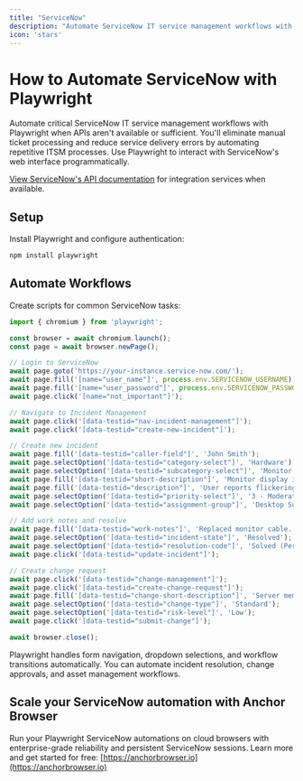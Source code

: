 ```yaml
---
title: "ServiceNow"
description: "Automate ServiceNow IT service management workflows with Playwright when APIs aren't available."
icon: 'stars'
---
```


# How to Automate ServiceNow with Playwright

Automate critical ServiceNow IT service management workflows with Playwright when APIs aren't available or sufficient. You'll eliminate manual ticket processing and reduce service delivery errors by automating repetitive ITSM processes. Use Playwright to interact with ServiceNow's web interface programmatically.

[View ServiceNow's API documentation](https://docs.servicenow.com/csh?topicname=c_RESTAPI.html) for integration services when available.

## Setup

Install Playwright and configure authentication:
```bash
npm install playwright
```

## Automate Workflows

Create scripts for common ServiceNow tasks:

```JavaScript
import { chromium } from 'playwright';

const browser = await chromium.launch();
const page = await browser.newPage();

// Login to ServiceNow
await page.goto('https://your-instance.service-now.com/');
await page.fill('[name="user_name"]', process.env.SERVICENOW_USERNAME);
await page.fill('[name="user_password"]', process.env.SERVICENOW_PASSWORD);
await page.click('[name="not_important"]');

// Navigate to Incident Management
await page.click('[data-testid="nav-incident-management"]');
await page.click('[data-testid="create-new-incident"]');

// Create new incident
await page.fill('[data-testid="caller-field"]', 'John Smith');
await page.selectOption('[data-testid="category-select"]', 'Hardware');
await page.selectOption('[data-testid="subcategory-select"]', 'Monitor');
await page.fill('[data-testid="short-description"]', 'Monitor display issues');
await page.fill('[data-testid="description"]', 'User reports flickering and color distortion on primary monitor');
await page.selectOption('[data-testid="priority-select"]', '3 - Moderate');
await page.selectOption('[data-testid="assignment-group"]', 'Desktop Support');

// Add work notes and resolve
await page.fill('[data-testid="work-notes"]', 'Replaced monitor cable. Issue resolved.');
await page.selectOption('[data-testid="incident-state"]', 'Resolved');
await page.selectOption('[data-testid="resolution-code"]', 'Solved (Permanently)');
await page.click('[data-testid="update-incident"]');

// Create change request
await page.click('[data-testid="change-management"]');
await page.click('[data-testid="create-change-request"]');
await page.fill('[data-testid="change-short-description"]', 'Server memory upgrade');
await page.selectOption('[data-testid="change-type"]', 'Standard');
await page.selectOption('[data-testid="risk-level"]', 'Low');
await page.click('[data-testid="submit-change"]');

await browser.close();
```

Playwright handles form navigation, dropdown selections, and workflow transitions automatically. You can automate incident resolution, change approvals, and asset management workflows.


## Scale your ServiceNow automation with Anchor Browser

Run your Playwright ServiceNow automations on cloud browsers with enterprise-grade reliability and persistent ServiceNow sessions. Learn more and get started for free: [https://anchorbrowser.io](https://anchorbrowser.io)

